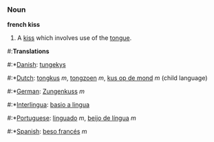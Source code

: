 ===Noun===

'''french kiss'''

# A [[kiss]] which involves use of the [[tongue]].

#:'''Translations'''
#:*[[Danish]]: [[tungekys]]
#:*[[Dutch]]: [[tongkus]] ''m'', [[tongzoen]] ''m'', [[kus op de mond]] ''m'' (child language)
#:*[[German]]: [[Zungenkuss]] ''m''
#:*[[Interlingua]]: [[basio a lingua]]
#:*[[Portuguese]]: [[linguado]] ''m'', [[beijo de língua]] ''m''
#:*[[Spanish]]: [[beso francés]] ''m''